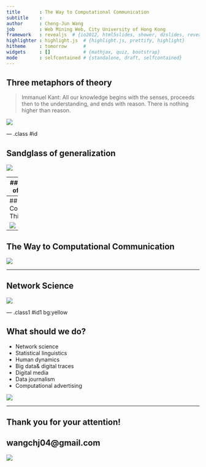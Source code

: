 ```yaml
---
title       : The Way to Computational Communication
subtitle    : 
author      : Cheng-Jun Wang
job         : Web Mining Web, City University of Hong Kong
framework   : revealjs  # {io2012, html5slides, shower, dzslides, revealjs}
highlighter : highlight.js  # {highlight.js, prettify, highlight}
hitheme     : tomorrow      # 
widgets     : []            # {mathjax, quiz, bootstrap}
mode        : selfcontained # {standalone, draft, selfcontained}
---
```

## Three metaphors of theory
>Immanuel Kant: All our knowledge begins with the senses, proceeds then to the understanding, and ends with reason. There is nothing higher than reason.

![](http://farm8.staticflickr.com/7379/9532736494_99b95287a2_z.jpg)

--- .class #id 

## Sandglass of generalization

![](http://farm8.staticflickr.com/7366/9529954881_53a00fe15b_z.jpg)

---
## Five levels of Research

![](http://farm3.staticflickr.com/2819/9529954801_e6d59c8eba_z.jpg)

---
## Computational Thinking

![](http://farm4.staticflickr.com/3669/9529954763_06a6c95970_z.jpg)

---
## The Way to Computational Communication

![](http://farm6.staticflickr.com/5540/9529954731_4cbf032b06_z.jpg)

---

## Network Science

![](http://farm8.staticflickr.com/7353/9529954585_94686e3aa4_z.jpg)

--- .class1 #id1 bg:yellow


## What should we do?


- Network science
- Statistical linguistics
- Human dynamics
- Big data& digital traces
- Digital media
- Data journalism
- Computational advertising

![](http://gifs.gifbin.com/1236681924_snail_transformers.gif)

---

## Thank you for your attention!

## wangchj04@gmail.com

![](http://farm3.staticflickr.com/2840/9508319890_2cbaa2c4d4_n.jpg)

